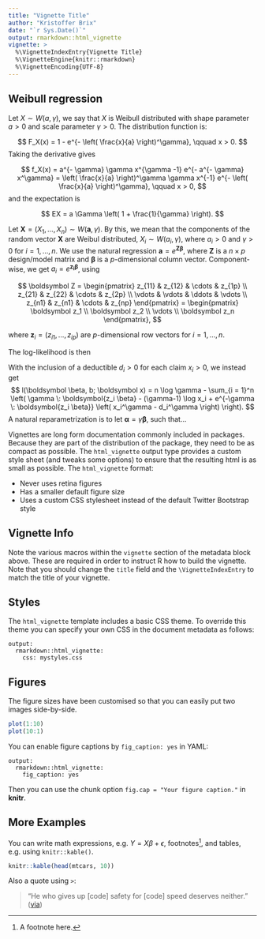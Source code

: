 ```yaml
---
title: "Vignette Title"
author: "Kristoffer Brix"
date: "`r Sys.Date()`"
output: rmarkdown::html_vignette
vignette: >
  %\VignetteIndexEntry{Vignette Title}
  %\VignetteEngine{knitr::rmarkdown}
  %\VignetteEncoding{UTF-8}
---
```

\usepackage{amsmath}
\usepackage{bm}


## Weibull regression 

Let $X \sim W(a, \gamma)$, we say that $X$ is Weibull distributed with shape parameter $a > 0$ and scale parameter $\gamma > 0$. The distribution function is:

$$
F_X(x) = 1 - e^{- \left( \frac{x}{a} \right)^\gamma}, 
\qquad x > 0.
$$
Taking the derivative gives

$$
f_X(x)
= 
a^{- \gamma} \gamma x^{\gamma -1} e^{- a^{- \gamma} x^\gamma}
=
\left( \frac{x}{a} \right)^\gamma \gamma x^{-1} e^{- \left( \frac{x}{a} \right)^\gamma},
\qquad x > 0,
$$
and the expectation is 

$$
EX = a \Gamma \left( 1 + \frac{1}{\gamma} \right).
$$

Let $\boldsymbol X = (X_1, \dots, X_n) \sim W(\boldsymbol a, \gamma)$. By this, we mean that the components of the random vector $\boldsymbol X$ are Weibul distributed, $X_i \sim W(a_i, \gamma)$, where $a_i > 0$ and $\gamma > 0$ for $i = 1, \dots, n$. We use the natural regression $\boldsymbol a = e^{\boldsymbol{Z \beta}}$, where $\boldsymbol Z$ is a $n \times p$ design/model matrix and $\boldsymbol \beta$ is a $p$-dimensional column vector. Component-wise, we get $a_i = e^{\boldsymbol{z_i \beta}}$, using 

$$
\boldsymbol Z
 =
 \begin{pmatrix}
  z_{11} & z_{12} & \cdots & z_{1p} \\
  z_{21} & z_{22} & \cdots & z_{2p} \\
  \vdots & \vdots & \ddots & \vdots \\
  z_{n1} & z_{n1} & \cdots & z_{np}
 \end{pmatrix}
 =
 \begin{pmatrix}
  \boldsymbol z_1 \\ 
  \boldsymbol z_2 \\
  \vdots \\ 
  \boldsymbol z_n
 \end{pmatrix},
$$

where $\boldsymbol z_i = (z_{i1}, \dots, z_{ip})$ are $p$-dimensional row vectors for $i = 1, \dots, n$.

The log-likelihood is then

\begin{align}
l(\boldsymbol \beta, b; \boldsymbol x)
&=
n \log \gamma
-
\sum_{i = 1}^n
\left(
\gamma \: \log a_i - (\gamma - 1) \log x_i + a_i^{-\gamma} x_i^\gamma 
\right)
\\
&= 
n \log \gamma
-
\sum_{i = 1}^n
\left( 
\gamma \: \boldsymbol{z_i \beta} - (\gamma-1) \log x_i 
+ e^{-\gamma \: \boldsymbol{z_i \beta}} x_i^\gamma
\right).
\end{align}

With the inclusion of a deductible $d_i > 0$ for each claim $x_i > 0$, we instead get
$$
l(\boldsymbol \beta, b; \boldsymbol x)
=
n \log \gamma
-
\sum_{i = 1}^n
\left( 
\gamma \: \boldsymbol{z_i \beta} - (\gamma-1) \log x_i 
+ e^{-\gamma \: \boldsymbol{z_i \beta}} 
\left( x_i^\gamma - d_i^\gamma \right)
\right).
$$
A natural reparametrization is to let $\boldsymbol \alpha = \gamma \boldsymbol \beta$, such that...




Vignettes are long form documentation commonly included in packages. Because they are part of the distribution of the package, they need to be as compact as possible. The `html_vignette` output type provides a custom style sheet (and tweaks some options) to ensure that the resulting html is as small as possible. The `html_vignette` format:

- Never uses retina figures
- Has a smaller default figure size
- Uses a custom CSS stylesheet instead of the default Twitter Bootstrap style

## Vignette Info

Note the various macros within the `vignette` section of the metadata block above. These are required in order to instruct R how to build the vignette. Note that you should change the `title` field and the `\VignetteIndexEntry` to match the title of your vignette.

## Styles

The `html_vignette` template includes a basic CSS theme. To override this theme you can specify your own CSS in the document metadata as follows:

    output: 
      rmarkdown::html_vignette:
        css: mystyles.css

## Figures

The figure sizes have been customised so that you can easily put two images side-by-side. 

```r
plot(1:10)
plot(10:1)
```

You can enable figure captions by `fig_caption: yes` in YAML:

    output:
      rmarkdown::html_vignette:
        fig_caption: yes

Then you can use the chunk option `fig.cap = "Your figure caption."` in **knitr**.

## More Examples

You can write math expressions, e.g. $Y = X\beta + \epsilon$, footnotes^[A footnote here.], and tables, e.g. using `knitr::kable()`.

```r
knitr::kable(head(mtcars, 10))
```

Also a quote using `>`:

> "He who gives up [code] safety for [code] speed deserves neither."
([via](https://twitter.com/hadleywickham/status/504368538874703872))
